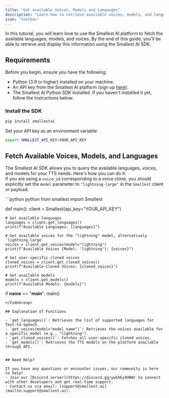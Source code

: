 ```yaml
---
title: "Get available Voices, Models and Languages"
description: "Learn how to retrieve available voices, models, and languages."
icon: "toolbox"
--- 
```


In this tutorial, you will learn how to use the Smallest AI platform to fetch the available languages, models, and voices. By the end of this guide, you'll be able to retrieve and display this information using the Smallest AI SDK.

## Requirements

Before you begin, ensure you have the following:

- Python (3.9 or higher) installed on your machine.  
- An API key from the Smallest AI platform (sign up [here](https://waves.smallest.ai)).  
- The Smallest AI Python SDK installed. If you haven't installed it yet, follow the instructions below:

### Install the SDK
```bash
pip install smallestai
```

Set your API key as an environment variable:  
```bash
export SMALLEST_API_KEY=YOUR_API_KEY
```

## Fetch Available Voices, Models, and Languages

The Smallest AI SDK allows you to query the available languages, voices, and models for your TTS needs. Here's how you can do it:   
<Note>
If you are using a `voice_id` corresponding to a voice clone, you should explicitly set the `model` parameter to `"lightning-large"` in the `Smallest` client or payload.
</Note>

<CodeGroup>
```python python
from smallest import Smallest

def main():
    client = Smallest(api_key="YOUR_API_KEY")
    
    # Get available languages
    languages = client.get_languages()
    print(f"Available Languages: {languages}")
    
    # Get available voices for the "lightning" model, alternatively `lightning-large`
    voices = client.get_voices(model="lightning")
    print(f"Available Voices (Model: 'lightning'): {voices}")
    
    # Get user-specific cloned voices
    cloned_voices = client.get_cloned_voices()
    print(f"Available Cloned Voices: {cloned_voices}")
    
    # Get available models
    models = client.get_models()
    print(f"Available Models: {models}")

if __name__ == "__main__":
    main()
```
</CodeGroup>

## Explanation of Functions

- `get_languages()`: Retrieves the list of supported languages for Text-to-Speech.  
- `get_voices(model="model_name")`: Retrieves the voices available for a specific model (e.g., "lightning").  
- `get_cloned_voices()`: Fetches all user-specific cloned voices.  
- `get_models()`: Retrieves the TTS models on the platform available through API.  


## Need Help?

If you have any questions or encounter issues, our community is here to help!  
- Join our [Discord server](https://discord.gg/ywShEyXHBW) to connect with other developers and get real-time support.  
- Contact us via email: [support@smallest.ai](mailto:support@smallest.ai).  
